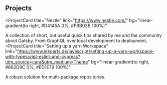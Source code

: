 ## Projects

<ProjectCard
  title="Nestle"
  link="https://www.nestle.com/"
  bg="linear-gradient(to right, #D4145A 0%, #FBB03B 100%)"
>
  A collection of short, but useful quick tips shared by me and the community
  about Gatsby. From GraphQL over local development to deployment.
</ProjectCard>
<ProjectCard
  title="Setting  up a yarn Workspace"
  link="https://www.lekoarts.de/javascript/setting-up-a-yarn-workspace-with-typescript-eslint-and-cypress?utm_source=cara&utm_medium=Theme"
  bg="linear-gradient(to right, #662D8C 0%, #ED1E79 100%)"
>
  A robust solution for multi-package repositories.
</ProjectCard>


